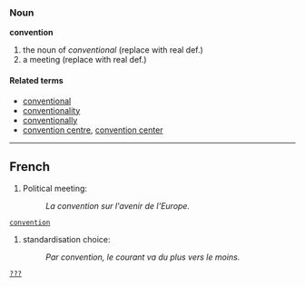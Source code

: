 ===Noun===
'''convention'''

# the noun of ''conventional'' (replace with real def.)
# a meeting (replace with real def.)

====Related terms====
*[[conventional]]
*[[conventionality]]
*[[conventionally]]
*[[convention centre]], [[convention center]]

----

==French==

# Political meeting:
#: ''La convention sur l'avenir de l'Europe.''
 [[convention]]

# standardisation choice:
#: ''Par convention, le courant va du plus vers le moins.''
 [[???]]